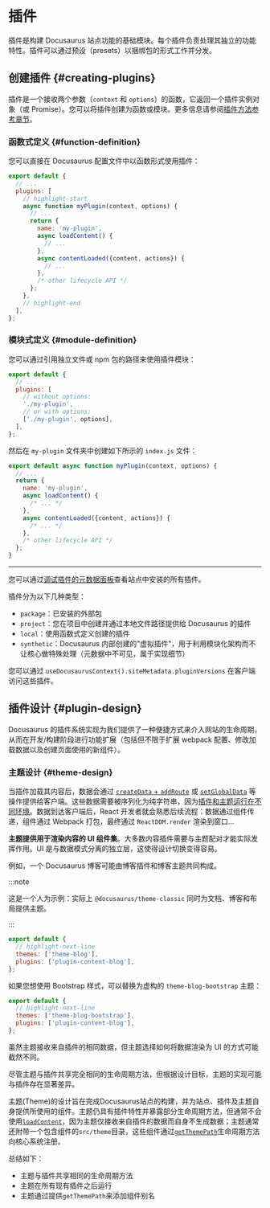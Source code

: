 # 插件

插件是构建 Docusaurus 站点功能的基础模块。每个插件负责处理其独立的功能特性。插件可以通过预设（presets）以捆绑包的形式工作并分发。

## 创建插件 {#creating-plugins}

插件是一个接收两个参数（`context` 和 `options`）的函数，它返回一个插件实例对象（或 Promise）。您可以将插件创建为函数或模块。更多信息请参阅[插件方法参考章节](../api/plugin-methods/README.mdx)。

### 函数式定义 {#function-definition}

您可以直接在 Docusaurus 配置文件中以函数形式使用插件：

```js title="docusaurus.config.js"
export default {
  // ...
  plugins: [
    // highlight-start
    async function myPlugin(context, options) {
      // ...
      return {
        name: 'my-plugin',
        async loadContent() {
          // ...
        },
        async contentLoaded({content, actions}) {
          // ...
        },
        /* other lifecycle API */
      };
    },
    // highlight-end
  ],
};
```

### 模块式定义 {#module-definition}

您可以通过引用独立文件或 npm 包的路径来使用插件模块：

```js title="docusaurus.config.js"
export default {
  // ...
  plugins: [
    // without options:
    './my-plugin',
    // or with options:
    ['./my-plugin', options],
  ],
};
```

然后在 `my-plugin` 文件夹中创建如下所示的 `index.js` 文件：

```js title="my-plugin/index.js"
export default async function myPlugin(context, options) {
  // ...
  return {
    name: 'my-plugin',
    async loadContent() {
      /* ... */
    },
    async contentLoaded({content, actions}) {
      /* ... */
    },
    /* other lifecycle API */
  };
}
```

---

您可以通过[调试插件的元数据面板](/__docusaurus/debug/metadata)查看站点中安装的所有插件。

插件分为以下几种类型：

- `package`：已安装的外部包
- `project`：您在项目中创建并通过本地文件路径提供给 Docusaurus 的插件
- `local`：使用函数式定义创建的插件
- `synthetic`：Docusaurus 内部创建的"虚拟插件"，用于利用模块化架构而不让核心做特殊处理（元数据中不可见，属于实现细节）

您可以通过 `useDocusaurusContext().siteMetadata.pluginVersions` 在客户端访问这些插件。

## 插件设计 {#plugin-design}

Docusaurus 的插件系统实现为我们提供了一种便捷方式来介入网站的生命周期，从而在开发/构建阶段进行功能扩展（包括但不限于扩展 webpack 配置、修改加载数据以及创建页面使用的新组件）。

### 主题设计 {#theme-design}

当插件加载其内容后，数据会通过 [`createData` + `addRoute`](../api/plugin-methods/lifecycle-apis.mdx#addRoute) 或 [`setGlobalData`](../api/plugin-methods/lifecycle-apis.mdx#setGlobalData) 等操作提供给客户端。这些数据需要被序列化为纯字符串，因为[插件和主题运行在不同环境](./architecture.mdx)。数据到达客户端后，React 开发者就会熟悉后续流程：数据通过组件传递，组件通过 Webpack 打包，最终通过 `ReactDOM.render` 渲染到窗口...

**主题提供用于渲染内容的 UI 组件集**。大多数内容插件需要与主题配对才能实际发挥作用。UI 是与数据模式分离的独立层，这使得设计切换变得容易。

例如，一个 Docusaurus 博客可能由博客插件和博客主题共同构成。

:::note

这是一个人为示例：实际上 `@docusaurus/theme-classic` 同时为文档、博客和布局提供主题。

:::

```js title="docusaurus.config.js"
export default {
  // highlight-next-line
  themes: ['theme-blog'],
  plugins: ['plugin-content-blog'],
};
```

如果您想使用 Bootstrap 样式，可以替换为虚构的 `theme-blog-bootstrap` 主题：

```js title="docusaurus.config.js"
export default {
  // highlight-next-line
  themes: ['theme-blog-bootstrap'],
  plugins: ['plugin-content-blog'],
};
```

虽然主题接收来自插件的相同数据，但主题选择如何将数据渲染为 UI 的方式可能截然不同。

尽管主题与插件共享完全相同的生命周期方法，但根据设计目标，主题的实现可能与插件存在显著差异。

主题(Theme)的设计旨在完成Docusaurus站点的构建，并为站点、插件及主题自身提供所使用的组件。主题仍具有插件特性并暴露部分生命周期方法，但通常不会使用[`loadContent`](../api/plugin-methods/lifecycle-apis.mdx#loadContent)，因为主题仅接收来自插件的数据而自身不生成数据；主题通常还附带一个包含组件的`src/theme`目录，这些组件通过[`getThemePath`](../api/plugin-methods/extend-infrastructure.mdx#getThemePath)生命周期方法向核心系统注册。

总结如下：

- 主题与插件共享相同的生命周期方法
- 主题在所有现有插件之后运行
- 主题通过提供`getThemePath`来添加组件别名